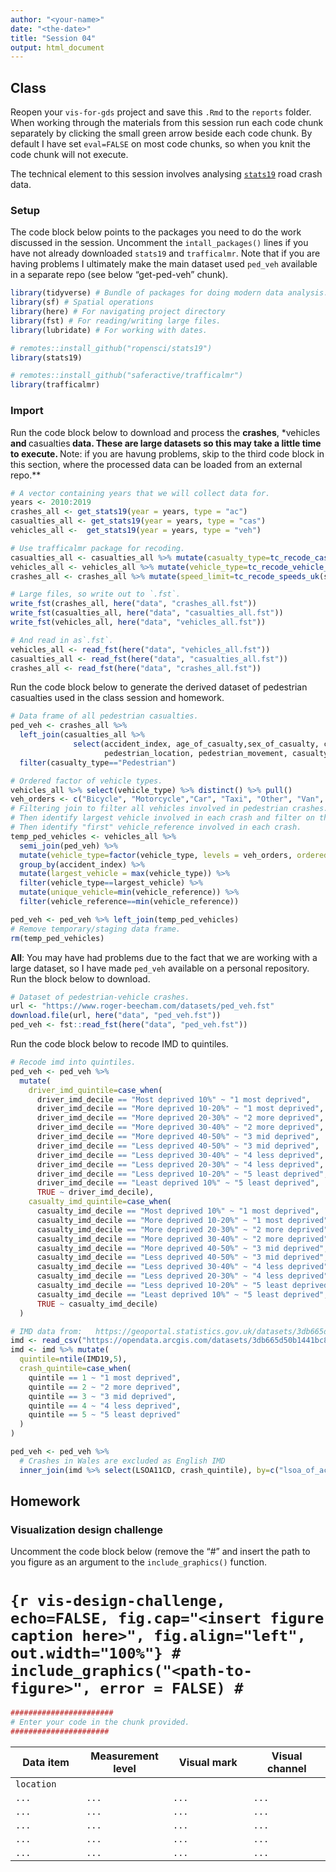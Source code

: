 ```yaml
---
author: "<your-name>"
date: "<the-date>"
title: "Session 04"
output: html_document
---
```


## Class

Reopen your `vis-for-gds` project and save this `.Rmd` to the `reports` folder. When working through the materials from this session run each code chunk separately by clicking the small green arrow beside each code chunk. By default I have set `eval=FALSE` on most code chunks, so when you knit the code chunk will not execute.

The technical element to this session involves analysing [`stats19`](https://data.gov.uk/dataset/cb7ae6f0-4be6-4935-9277-47e5ce24a11f/road-safety-data) road crash data.

### Setup

The code block below points to the packages you need to do the work discussed in the session. Uncomment the `intall_packages()` lines if you have not already downloaded `stats19` and `trafficalmr`. Note that if you are having problems I ultimately make the main dataset used `ped_veh` available in a separate repo (see below "get-ped-veh" chunk).

```r
library(tidyverse) # Bundle of packages for doing modern data analysis.
library(sf) # Spatial operations
library(here) # For navigating project directory
library(fst) # For reading/writing large files.
library(lubridate) # For working with dates.

# remotes::install_github("ropensci/stats19")
library(stats19)

# remotes::install_github("saferactive/trafficalmr")
library(trafficalmr)
```

### Import

Run the code block below to download and process the **crashes**, *vehicles** and **casualties** data. These are large datasets so this may take a little time to execute. **Note: if you are havung problems, skip to the third code block in this section, where the processed data can be loaded from an external repo.**

```r
# A vector containing years that we will collect data for.
years <- 2010:2019
crashes_all <- get_stats19(year = years, type = "ac")
casualties_all <- get_stats19(year = years, type = "cas")
vehicles_all <-  get_stats19(year = years, type = "veh")

# Use trafficalmr package for recoding.
casualties_all <- casualties_all %>% mutate(casualty_type=tc_recode_casualties(casualty_type))
vehicles_all <- vehicles_all %>% mutate(vehicle_type=tc_recode_vehicle_type(vehicle_type))
crashes_all <- crashes_all %>% mutate(speed_limit=tc_recode_speeds_uk(speed_limit))

# Large files, so write out to `.fst`.
write_fst(crashes_all, here("data", "crashes_all.fst"))
write_fst(casualties_all, here("data", "casualties_all.fst"))
write_fst(vehicles_all, here("data", "vehicles_all.fst"))

# And read in as`.fst`.
vehicles_all <- read_fst(here("data", "vehicles_all.fst"))
casualties_all <- read_fst(here("data", "casualties_all.fst"))
crashes_all <- read_fst(here("data", "crashes_all.fst"))
```

Run the code block below to generate the derived dataset of pedestrian casualties used in the class session and homework.

```r
# Data frame of all pedestrian casualties.
ped_veh <- crashes_all %>%
  left_join(casualties_all %>%
              select(accident_index, age_of_casualty,sex_of_casualty, casualty_type, casualty_imd_decile, casualty_severity,
                     pedestrian_location, pedestrian_movement, casualty_reference))  %>%
  filter(casualty_type=="Pedestrian")

# Ordered factor of vehicle types.
vehicles_all %>% select(vehicle_type) %>% distinct() %>% pull()
veh_orders <- c("Bicycle", "Motorcycle","Car", "Taxi", "Other", "Van", "Bus", "HGV")
# Filtering join to filter all vehicles involved in pedestrian crashes.
# Then identify largest vehicle involved in each crash and filter on these.
# Then identify "first" vehicle_reference involved in each crash.
temp_ped_vehicles <- vehicles_all %>%
  semi_join(ped_veh) %>%
  mutate(vehicle_type=factor(vehicle_type, levels = veh_orders, ordered = TRUE)) %>%
  group_by(accident_index) %>%
  mutate(largest_vehicle = max(vehicle_type)) %>%
  filter(vehicle_type==largest_vehicle) %>%
  mutate(unique_vehicle=min(vehicle_reference)) %>%
  filter(vehicle_reference==min(vehicle_reference))

ped_veh <- ped_veh %>% left_join(temp_ped_vehicles)
# Remove temporary/staging data frame.
rm(temp_ped_vehicles)
```

**All**: You may have had problems due to the fact that we are working with a large dataset, so I have made `ped_veh` available on a personal repository. Run the block below to download.

```r
# Dataset of pedestrian-vehicle crashes.
url <- "https://www.roger-beecham.com/datasets/ped_veh.fst"
download.file(url, here("data", "ped_veh.fst"))
ped_veh <- fst::read_fst(here("data", "ped_veh.fst"))
```

Run the code block below  to recode IMD to quintiles.


```r
# Recode imd into quintiles.
ped_veh <- ped_veh %>%
  mutate(
    driver_imd_quintile=case_when(
      driver_imd_decile == "Most deprived 10%" ~ "1 most deprived",
      driver_imd_decile == "More deprived 10-20%" ~ "1 most deprived",
      driver_imd_decile == "More deprived 20-30%" ~ "2 more deprived",
      driver_imd_decile == "More deprived 30-40%" ~ "2 more deprived",
      driver_imd_decile == "More deprived 40-50%" ~ "3 mid deprived",
      driver_imd_decile == "Less deprived 40-50%" ~ "3 mid deprived",
      driver_imd_decile == "Less deprived 30-40%" ~ "4 less deprived",
      driver_imd_decile == "Less deprived 20-30%" ~ "4 less deprived",
      driver_imd_decile == "Less deprived 10-20%" ~ "5 least deprived",
      driver_imd_decile == "Least deprived 10%" ~ "5 least deprived",
      TRUE ~ driver_imd_decile),
    casualty_imd_quintile=case_when(
      casualty_imd_decile == "Most deprived 10%" ~ "1 most deprived",
      casualty_imd_decile == "More deprived 10-20%" ~ "1 most deprived",
      casualty_imd_decile == "More deprived 20-30%" ~ "2 more deprived",
      casualty_imd_decile == "More deprived 30-40%" ~ "2 more deprived",
      casualty_imd_decile == "More deprived 40-50%" ~ "3 mid deprived",
      casualty_imd_decile == "Less deprived 40-50%" ~ "3 mid deprived",
      casualty_imd_decile == "Less deprived 30-40%" ~ "4 less deprived",
      casualty_imd_decile == "Less deprived 20-30%" ~ "4 less deprived",
      casualty_imd_decile == "Less deprived 10-20%" ~ "5 least deprived",
      casualty_imd_decile == "Least deprived 10%" ~ "5 least deprived",
      TRUE ~ casualty_imd_decile)
  )

# IMD data from:   https://geoportal.statistics.gov.uk/datasets/3db665d50b1441bc82bb1fee74ccc95a_0
imd <- read_csv("https://opendata.arcgis.com/datasets/3db665d50b1441bc82bb1fee74ccc95a_0.csv")
imd <- imd %>% mutate(
  quintile=ntile(IMD19,5),
  crash_quintile=case_when(
    quintile == 1 ~ "1 most deprived",
    quintile == 2 ~ "2 more deprived",
    quintile == 3 ~ "3 mid deprived",
    quintile == 4 ~ "4 less deprived",
    quintile == 5 ~ "5 least deprived"
  )
)

ped_veh <- ped_veh %>%
  # Crashes in Wales are excluded as English IMD
  inner_join(imd %>% select(LSOA11CD, crash_quintile), by=c("lsoa_of_accident_location"="LSOA11CD"))
```

## Homework

### Visualization design challenge

Uncomment the code block below (remove the "#" and insert the path to you figure as an argument to the `include_graphics()` function.

<!-- ![](<insert-path-to-figure-here>) -->

# ```{r vis-design-challenge, echo=FALSE, fig.cap="<insert figure caption here>", fig.align="left",  out.width="100%"}
# include_graphics("<path-to-figure>", error = FALSE)
# ```

```r
#######################
# Enter your code in the chunk provided.
######################
```


| Data item      | Measurement level | Visual mark      | Visual channel  |
|----------------|-------------------|------------------|-----------------|
| `location`     | <enter here>      |  <enter here>    | <enter here>    |
| `...`          |`...`              |  `...`           | `...`           |
| `...`          |`...`              |  `...`           | `...`           |
| `...`          |`...`              |  `...`           | `...`           |
| `...`          |`...`              |  `...`           | `...`           |
| `...`          |`...`              |  `...`           | `...`           |
